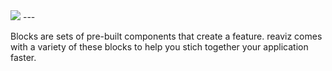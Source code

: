 

<div className="my-0 mx-auto text-white text-center flex flex-col">
  <img
    className="mx-auto mb-8 mt-8"
    src={img.src}
  />
  ---
</div>

Blocks are sets of pre-built components that create a feature. reaviz comes with
a variety of these blocks to help you stich together your application faster.

<Cards>
  <Cards.Card title="Area Chart" href="/blocks/charts/area-chart" />
  <Cards.Card title="Bar Chart" href="/blocks/charts/bar-chart" />
  <Cards.Card title="Funnel Chart" href="/blocks/charts/funnel-chart" />
  <Cards.Card title="Heatmap" href="/blocks/charts/heatmap" />
  <Cards.Card title="Scatter Plot" href="/blocks/charts/scatter-plot" />
</Cards>
